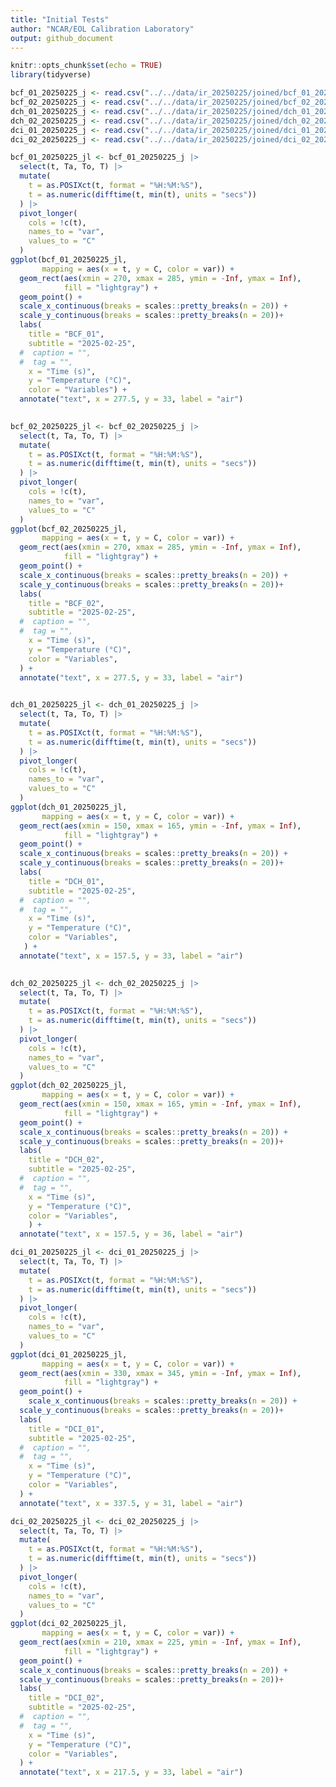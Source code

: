 ```yaml
---
title: "Initial Tests"
author: "NCAR/EOL Calibration Laboratory"
output: github_document
---
```


```r
knitr::opts_chunk$set(echo = TRUE)
library(tidyverse)
```

```r
bcf_01_20250225_j <- read.csv("../../data/ir_20250225/joined/bcf_01_20250225_j")
bcf_02_20250225_j <- read.csv("../../data/ir_20250225/joined/bcf_02_20250225_j")
dch_01_20250225_j <- read.csv("../../data/ir_20250225/joined/dch_01_20250225_j")
dch_02_20250225_j <- read.csv("../../data/ir_20250225/joined/dch_02_20250225_j")
dci_01_20250225_j <- read.csv("../../data/ir_20250225/joined/dci_01_20250225_j")
dci_02_20250225_j <- read.csv("../../data/ir_20250225/joined/dci_02_20250225_j")
```

```r
bcf_01_20250225_jl <- bcf_01_20250225_j |> 
  select(t, Ta, To, T) |> 
  mutate(
    t = as.POSIXct(t, format = "%H:%M:%S"),
    t = as.numeric(difftime(t, min(t), units = "secs"))
  ) |> 
  pivot_longer(
    cols = !c(t),
    names_to = "var",
    values_to = "C"
  )
ggplot(bcf_01_20250225_jl, 
       mapping = aes(x = t, y = C, color = var)) +
  geom_rect(aes(xmin = 270, xmax = 285, ymin = -Inf, ymax = Inf), 
            fill = "lightgray") +
  geom_point() +
  scale_x_continuous(breaks = scales::pretty_breaks(n = 20)) +
  scale_y_continuous(breaks = scales::pretty_breaks(n = 20))+
  labs(
    title = "BCF_01",
    subtitle = "2025-02-25",
  #  caption = "",
  #  tag = "",
    x = "Time (s)",
    y = "Temperature (°C)",
    color = "Variables") +
  annotate("text", x = 277.5, y = 33, label = "air")
  
```


```r
bcf_02_20250225_jl <- bcf_02_20250225_j |> 
  select(t, Ta, To, T) |> 
  mutate(
    t = as.POSIXct(t, format = "%H:%M:%S"),
    t = as.numeric(difftime(t, min(t), units = "secs"))
  ) |> 
  pivot_longer(
    cols = !c(t),
    names_to = "var",
    values_to = "C"
  )
ggplot(bcf_02_20250225_jl, 
       mapping = aes(x = t, y = C, color = var)) +
  geom_rect(aes(xmin = 270, xmax = 285, ymin = -Inf, ymax = Inf), 
            fill = "lightgray") +
  geom_point() +
  scale_x_continuous(breaks = scales::pretty_breaks(n = 20)) +
  scale_y_continuous(breaks = scales::pretty_breaks(n = 20))+
  labs(
    title = "BCF_02",
    subtitle = "2025-02-25",
  #  caption = "",
  #  tag = "",
    x = "Time (s)",
    y = "Temperature (°C)",
    color = "Variables",
  ) +
  annotate("text", x = 277.5, y = 33, label = "air")
  
```
```r
dch_01_20250225_jl <- dch_01_20250225_j |> 
  select(t, Ta, To, T) |> 
  mutate(
    t = as.POSIXct(t, format = "%H:%M:%S"),
    t = as.numeric(difftime(t, min(t), units = "secs"))
  ) |> 
  pivot_longer(
    cols = !c(t),
    names_to = "var",
    values_to = "C"
  )
ggplot(dch_01_20250225_jl, 
       mapping = aes(x = t, y = C, color = var)) +
  geom_rect(aes(xmin = 150, xmax = 165, ymin = -Inf, ymax = Inf), 
            fill = "lightgray") +
  geom_point() +
  scale_x_continuous(breaks = scales::pretty_breaks(n = 20)) +
  scale_y_continuous(breaks = scales::pretty_breaks(n = 20))+
  labs(
    title = "DCH_01",
    subtitle = "2025-02-25",
  #  caption = "",
  #  tag = "",
    x = "Time (s)",
    y = "Temperature (°C)",
    color = "Variables",
   ) +
  annotate("text", x = 157.5, y = 33, label = "air")
  
```
```r
dch_02_20250225_jl <- dch_02_20250225_j |> 
  select(t, Ta, To, T) |> 
  mutate(
    t = as.POSIXct(t, format = "%H:%M:%S"),
    t = as.numeric(difftime(t, min(t), units = "secs"))
  ) |> 
  pivot_longer(
    cols = !c(t),
    names_to = "var",
    values_to = "C"
  )
ggplot(dch_02_20250225_jl, 
       mapping = aes(x = t, y = C, color = var)) +
  geom_rect(aes(xmin = 150, xmax = 165, ymin = -Inf, ymax = Inf), 
            fill = "lightgray") +
  geom_point() +
  scale_x_continuous(breaks = scales::pretty_breaks(n = 20)) +
  scale_y_continuous(breaks = scales::pretty_breaks(n = 20))+
  labs(
    title = "DCH_02",
    subtitle = "2025-02-25",
  #  caption = "",
  #  tag = "",
    x = "Time (s)",
    y = "Temperature (°C)",
    color = "Variables",
    ) +
  annotate("text", x = 157.5, y = 36, label = "air")
```

```r
dci_01_20250225_jl <- dci_01_20250225_j |> 
  select(t, Ta, To, T) |> 
  mutate(
    t = as.POSIXct(t, format = "%H:%M:%S"),
    t = as.numeric(difftime(t, min(t), units = "secs"))
  ) |> 
  pivot_longer(
    cols = !c(t),
    names_to = "var",
    values_to = "C"
  )
ggplot(dci_01_20250225_jl, 
       mapping = aes(x = t, y = C, color = var)) +
  geom_rect(aes(xmin = 330, xmax = 345, ymin = -Inf, ymax = Inf), 
            fill = "lightgray") +     
  geom_point() +
    scale_x_continuous(breaks = scales::pretty_breaks(n = 20)) +
  scale_y_continuous(breaks = scales::pretty_breaks(n = 20))+
  labs(
    title = "DCI_01",
    subtitle = "2025-02-25",
  #  caption = "",
  #  tag = "",
    x = "Time (s)",
    y = "Temperature (°C)",
    color = "Variables",
  ) +
  annotate("text", x = 337.5, y = 31, label = "air")
```
```r
dci_02_20250225_jl <- dci_02_20250225_j |> 
  select(t, Ta, To, T) |> 
  mutate(
    t = as.POSIXct(t, format = "%H:%M:%S"),
    t = as.numeric(difftime(t, min(t), units = "secs"))
  ) |> 
  pivot_longer(
    cols = !c(t),
    names_to = "var",
    values_to = "C"
  )
ggplot(dci_02_20250225_jl, 
       mapping = aes(x = t, y = C, color = var)) +
  geom_rect(aes(xmin = 210, xmax = 225, ymin = -Inf, ymax = Inf), 
            fill = "lightgray") +
  geom_point() +
  scale_x_continuous(breaks = scales::pretty_breaks(n = 20)) +
  scale_y_continuous(breaks = scales::pretty_breaks(n = 20))+
  labs(
    title = "DCI_02",
    subtitle = "2025-02-25",
  #  caption = "",
  #  tag = "",
    x = "Time (s)",
    y = "Temperature (°C)",
    color = "Variables",
  ) +
  annotate("text", x = 217.5, y = 33, label = "air")
```